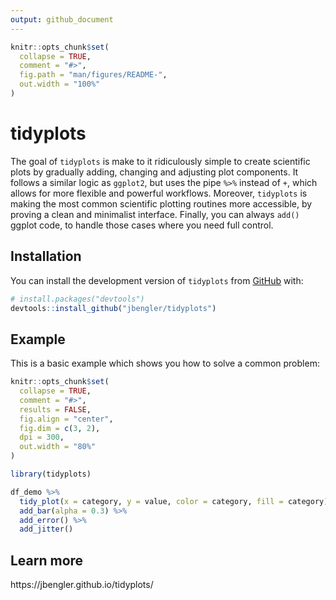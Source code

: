 ```yaml
---
output: github_document
---
```


<!-- README.md is generated from README.Rmd. Please edit that file -->

```r
knitr::opts_chunk$set(
  collapse = TRUE,
  comment = "#>",
  fig.path = "man/figures/README-",
  out.width = "100%"
)
```

# tidyplots

<!-- badges: start -->
<!-- badges: end -->

The goal of `tidyplots` is make to it ridiculously simple to create scientific plots by gradually adding, changing and adjusting plot components. It follows a similar logic as `ggplot2`, but uses the pipe `%>%` instead of `+`, which allows for more flexible and powerful workflows. Moreover, `tidyplots` is making the most common scientific plotting routines more accessible, by proving a clean and minimalist interface. Finally, you can always `add()` ggplot code, to handle those cases where you need full control.

## Installation

You can install the development version of `tidyplots` from [GitHub](https://github.com/) with:

``` r
# install.packages("devtools")
devtools::install_github("jbengler/tidyplots")
```

## Example

This is a basic example which shows you how to solve a common problem:

```r
knitr::opts_chunk$set(
  collapse = TRUE,
  comment = "#>",
  results = FALSE,
  fig.align = "center",
  fig.dim = c(3, 2),
  dpi = 300,
  out.width = "80%"
)
```

```r
library(tidyplots)

df_demo %>% 
  tidy_plot(x = category, y = value, color = category, fill = category) %>% 
  add_bar(alpha = 0.3) %>% 
  add_error() %>% 
  add_jitter()

```

## Learn more

https://jbengler.github.io/tidyplots/
